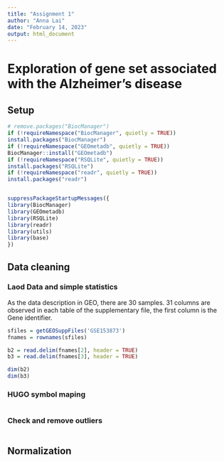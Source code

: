 ```yaml
---
title: "Assignment 1"
author: "Anna Lai"
date: "February 14, 2023"
output: html_document
---
```


# Exploration of gene set associated with the Alzheimer’s disease

## Setup

```r

# remove.packages("BiocManager")
if (!requireNamespace("BiocManager", quietly = TRUE))
install.packages("BiocManager")
if (!requireNamespace("GEOmetadb", quietly = TRUE))
BiocManager::install("GEOmetadb")
if (!requireNamespace("RSQLite", quietly = TRUE))
install.packages("RSQLite")
if (!requireNamespace("readr", quietly = TRUE))
install.packages("readr")


suppressPackageStartupMessages({
library(BiocManager)
library(GEOmetadb)
library(RSQLite)
library(readr)
library(utils)
library(base)
})
```

## Data cleaning

### Laod Data and simple statistics

As the data description in GEO, there are 30 samples. 31 columns are observed in each table of the supplementary file, the first column is the Gene identifier. 
```r
sfiles = getGEOSuppFiles('GSE153873')
fnames = rownames(sfiles)

b2 = read.delim(fnames[2], header = TRUE)
b3 = read.delim(fnames[3], header = TRUE)

dim(b2)
dim(b3)
```

### HUGO symbol maping
```r

```


### Check and remove outliers
```r

```


## Normalization
```r

```

